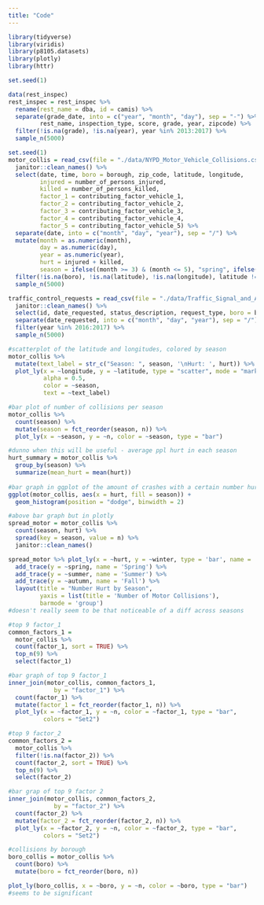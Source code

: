 ```yaml
---
title: "Code"
---
```


```r
library(tidyverse)
library(viridis)
library(p8105.datasets)
library(plotly)
library(httr)
```

```r
set.seed(1)

data(rest_inspec)
rest_inspec = rest_inspec %>% 
  rename(rest_name = dba, id = camis) %>% 
  separate(grade_date, into = c("year", "month", "day"), sep = "-") %>% select(action, boro, id, critical_flag, cuisine_description,
         rest_name, inspection_type, score, grade, year, zipcode) %>%
  filter(!is.na(grade), !is.na(year), year %in% 2013:2017) %>% 
  sample_n(5000)
```

```r
set.seed(1)
motor_collis = read_csv(file = "./data/NYPD_Motor_Vehicle_Collisions.csv") %>% 
  janitor::clean_names() %>% 
  select(date, time, boro = borough, zip_code, latitude, longitude, 
         injured = number_of_persons_injured, 
         killed = number_of_persons_killed, 
         factor_1 = contributing_factor_vehicle_1, 
         factor_2 = contributing_factor_vehicle_2, 
         factor_3 = contributing_factor_vehicle_3, 
         factor_4 = contributing_factor_vehicle_4, 
         factor_5 = contributing_factor_vehicle_5) %>% 
  separate(date, into = c("month", "day", "year"), sep = "/") %>% 
  mutate(month = as.numeric(month), 
         day = as.numeric(day),
         year = as.numeric(year),
         hurt = injured + killed,
         season = ifelse((month >= 3) & (month <= 5), "spring", ifelse((month >= 6) & (month <= 8), "summer", ifelse((month >= 9) & (month <= 11),"autumn", "winter")))) %>% 
  filter(!is.na(boro), !is.na(latitude), !is.na(longitude), latitude != 0, longitude != 0, year %in% 2016:2017) %>% 
  sample_n(5000)

traffic_control_requests = read_csv(file = "./data/Traffic_Signal_and_All-Way_Stop_Study_Requests.csv") %>% 
  janitor::clean_names() %>% 
  select(id, date_requested, status_description, request_type, boro = borough) %>% 
  separate(date_requested, into = c("month", "day", "year"), sep = "/") %>%
  filter(year %in% 2016:2017) %>%
  sample_n(5000)
```

```r
#scatterplot of the latitude and longitudes, colored by season
motor_collis %>%
  mutate(text_label = str_c("Season: ", season, '\nHurt: ', hurt)) %>% 
  plot_ly(x = ~longitude, y = ~latitude, type = "scatter", mode = "markers",
          alpha = 0.5, 
          color = ~season,
          text = ~text_label)

#bar plot of number of collisions per season
motor_collis %>% 
  count(season) %>% 
  mutate(season = fct_reorder(season, n)) %>% 
  plot_ly(x = ~season, y = ~n, color = ~season, type = "bar")

#dunno when this will be useful - average ppl hurt in each season
hurt_summary = motor_collis %>%
  group_by(season) %>%
  summarize(mean_hurt = mean(hurt))
            
#bar graph in ggplot of the amount of crashes with a certain number hurt for each season
ggplot(motor_collis, aes(x = hurt, fill = season)) + 
  geom_histogram(position = "dodge", binwidth = 2) 

#above bar graph but in plotly
spread_motor = motor_collis %>% 
  count(season, hurt) %>% 
  spread(key = season, value = n) %>% 
  janitor::clean_names()

spread_motor %>% plot_ly(x = ~hurt, y = ~winter, type = 'bar', name = 'Winter') %>%
  add_trace(y = ~spring, name = 'Spring') %>%
  add_trace(y = ~summer, name = 'Summer') %>%
  add_trace(y = ~autumn, name = 'Fall') %>%
  layout(title = "Number Hurt by Season",
         yaxis = list(title = 'Number of Motor Collisions'), 
         barmode = 'group')
#doesn't really seem to be that noticeable of a diff across seasons
```

```r
#top 9 factor_1
common_factors_1 =
  motor_collis %>% 
  count(factor_1, sort = TRUE) %>% 
  top_n(9) %>% 
  select(factor_1) 

#bar graph of top 9 factor_1
inner_join(motor_collis, common_factors_1,
             by = "factor_1") %>% 
  count(factor_1) %>% 
  mutate(factor_1 = fct_reorder(factor_1, n)) %>% 
  plot_ly(x = ~factor_1, y = ~n, color = ~factor_1, type = "bar",
          colors = "Set2")

#top 9 factor_2
common_factors_2 =
  motor_collis %>% 
  filter(!is.na(factor_2)) %>% 
  count(factor_2, sort = TRUE) %>% 
  top_n(9) %>% 
  select(factor_2)

#bar grap of top 9 factor 2
inner_join(motor_collis, common_factors_2,
             by = "factor_2") %>% 
  count(factor_2) %>% 
  mutate(factor_2 = fct_reorder(factor_2, n)) %>% 
  plot_ly(x = ~factor_2, y = ~n, color = ~factor_2, type = "bar",
          colors = "Set2")

#collisions by borough
boro_collis = motor_collis %>% 
  count(boro) %>% 
  mutate(boro = fct_reorder(boro, n))

plot_ly(boro_collis, x = ~boro, y = ~n, color = ~boro, type = "bar")
#seems to be significant
```



